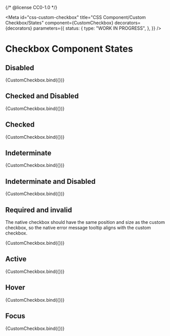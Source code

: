 {/* @license CC0-1.0 */}


<Meta
  id="css-custom-checkbox"
  title="CSS Component/Custom Checkbox/States"
  component={CustomCheckbox}
  decorators={decorators}
  parameters={{
    status: {
      type: "WORK IN PROGRESS",
    },
  }}
/>

# Checkbox Component States

## Disabled

<Canvas>
  <Story
    name="Disabled"
    args={{
      disabled: true,
    }}
  >
    {CustomCheckbox.bind({})}
  </Story>
</Canvas>

## Checked and Disabled

<Canvas>
  <Story
    name="checked and disabled"
    args={{
      ...defaultArgs,
      disabled: true,
      checked: true,
    }}
  >
    {CustomCheckbox.bind({})}
  </Story>
</Canvas>

## Checked

<Canvas>
  <Story
    name="Checked"
    args={{
      checked: true,
    }}
  >
    {CustomCheckbox.bind({})}
  </Story>
</Canvas>

## Indeterminate

<Canvas>
  <Story
    name="Indeterminate"
    args={{
      indeterminate: true,
    }}
  >
    {CustomCheckbox.bind({})}
  </Story>
</Canvas>

## Indeterminate and Disabled

<Canvas>
  <Story
    name="Indeterminate and Disabled"
    args={{
      indeterminate: true,
      disabled: true,
    }}
  >
    {CustomCheckbox.bind({})}
  </Story>
</Canvas>

## Required and invalid

The native checkbox should have the same position and size as the custom checkbox, so the native error message tooltip aligns with the custom checkbox.

<Canvas>
  <Story
    name="Required and Invalid"
    args={{
      invalid: true,
      required: true,
    }}
  >
    {CustomCheckbox.bind({})}
  </Story>
</Canvas>

## Active

<Canvas>
  <Story
    name="active"
    parameters={{
      pseudo: { active: true },
    }}
    args={{
      ...defaultArgs,
    }}
  >
    {CustomCheckbox.bind({})}
  </Story>
</Canvas>

## Hover

<Canvas>
  <Story
    name="hover"
    parameters={{
      pseudo: { hover: true },
    }}
    args={{
      ...defaultArgs,
    }}
  >
    {CustomCheckbox.bind({})}
  </Story>
</Canvas>

## Focus

<Canvas>
  <Story
    name="focus"
    args={{
      ...defaultArgs,
    }}
  >
    {CustomCheckbox.bind({})}
  </Story>
</Canvas>
